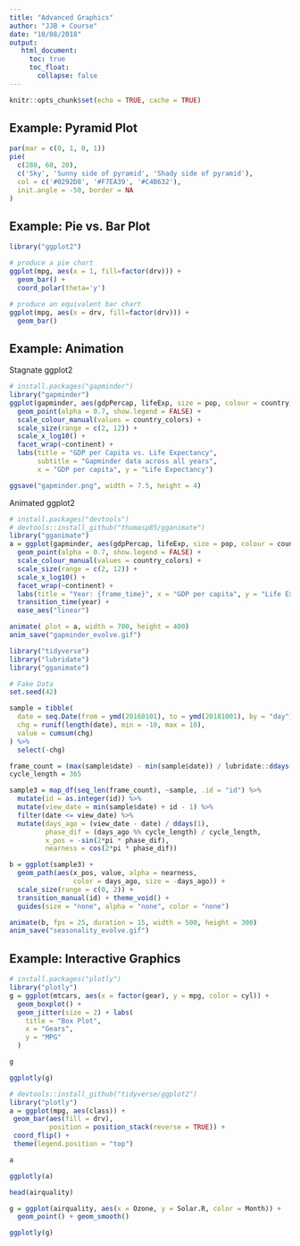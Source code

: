 ```yaml
---
title: "Advanced Graphics"
author: "JJB + Course"
date: "10/08/2018"
output:
   html_document:
     toc: true
     toc_float:
       collapse: false
---
```


```r
knitr::opts_chunk$set(echo = TRUE, cache = TRUE)
```

## Example: Pyramid Plot

```r
par(mar = c(0, 1, 0, 1))
pie(
  c(280, 60, 20),
  c('Sky', 'Sunny side of pyramid', 'Shady side of pyramid'),
  col = c('#0292D8', '#F7EA39', '#C4B632'),
  init.angle = -50, border = NA
)
```

## Example: Pie vs. Bar Plot

```r
library("ggplot2")

# produce a pie chart
ggplot(mpg, aes(x = 1, fill=factor(drv))) + 
  geom_bar() +
  coord_polar(theta='y')

# produce an equivalent bar chart
ggplot(mpg, aes(x = drv, fill=factor(drv))) + 
  geom_bar() 
```

## Example: Animation

Stagnate ggplot2

```r
# install.packages("gapminder")
library("gapminder")
ggplot(gapminder, aes(gdpPercap, lifeExp, size = pop, colour = country)) +
  geom_point(alpha = 0.7, show.legend = FALSE) +
  scale_colour_manual(values = country_colors) +
  scale_size(range = c(2, 12)) +
  scale_x_log10() +
  facet_wrap(~continent) +
  labs(title = "GDP per Capita vs. Life Expectancy",
       subtitle = "Gapminder data across all years", 
       x = "GDP per capita", y = "Life Expectancy")

ggsave("gapminder.png", width = 7.5, height = 4)
```

Animated ggplot2

```r
# install.packages("devtools")
# devtools::install_github("thomasp85/gganimate")
library("gganimate")
a = ggplot(gapminder, aes(gdpPercap, lifeExp, size = pop, colour = country)) +
  geom_point(alpha = 0.7, show.legend = FALSE) +
  scale_colour_manual(values = country_colors) +
  scale_size(range = c(2, 12)) +
  scale_x_log10() +
  facet_wrap(~continent) +
  labs(title = "Year: {frame_time}", x = "GDP per capita", y = "Life Expectancy") +
  transition_time(year) +
  ease_aes("linear")

animate( plot = a, width = 700, height = 400)
anim_save("gapminder_evolve.gif")
```



```r
library("tidyverse")
library("lubridate")
library("gganimate")

# Fake Data
set.seed(42)

sample = tibble(
  date = seq.Date(from = ymd(20160101), to = ymd(20181001), by = "day"),
  chg = runif(length(date), min = -10, max = 10),
  value = cumsum(chg)
) %>%
  select(-chg)

frame_count = (max(sample$date) - min(sample$date)) / lubridate::ddays(1)
cycle_length = 365

sample3 = map_df(seq_len(frame_count), ~sample, .id = "id") %>%
  mutate(id = as.integer(id)) %>%
  mutate(view_date = min(sample$date) + id - 1) %>%
  filter(date <= view_date) %>%
  mutate(days_ago = (view_date - date) / ddays(1), 
         phase_dif = (days_ago %% cycle_length) / cycle_length,
         x_pos = -sin(2*pi * phase_dif),
         nearness = cos(2*pi * phase_dif))

b = ggplot(sample3) + 
  geom_path(aes(x_pos, value, alpha = nearness,
                color = days_ago, size = -days_ago)) + 
  scale_size(range = c(0, 2)) + 
  transition_manual(id) + theme_void() + 
  guides(size = "none", alpha = "none", color = "none")

animate(b, fps = 25, duration = 15, width = 500, height = 300)
anim_save("seasonality_evolve.gif")
```

## Example: Interactive Graphics

```r
# install.packages("plotly")
library("plotly")
g = ggplot(mtcars, aes(x = factor(gear), y = mpg, color = cyl)) +
  geom_boxplot() + 
  geom_jitter(size = 2) + labs(
    title = "Box Plot",
    x = "Gears",
    y = "MPG"
  )

g

ggplotly(g)
```


```r
# devtools::install_github("tidyverse/ggplot2")
library("plotly")
a = ggplot(mpg, aes(class)) + 
 geom_bar(aes(fill = drv), 
          position = position_stack(reverse = TRUE)) +
 coord_flip() +
 theme(legend.position = "top")

a

ggplotly(a)
```



```r
head(airquality)

g = ggplot(airquality, aes(x = Ozone, y = Solar.R, color = Month)) +
  geom_point() + geom_smooth()

ggplotly(g)
```



